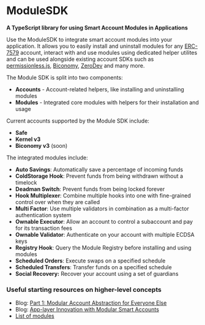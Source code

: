
# ModuleSDK

**A TypeScript library for using Smart Account Modules in Applications**

Use the ModuleSDK to integrate smart account modules into your application. It allows you to easily install and uninstall modules for any [ERC-7579](https://erc7579.com/) account, interact with and use modules using dedicated helper utilites and can be used alongside existing account SDKs such as [permissionless.js](https://www.npmjs.com/package/permissionless), [Biconomy](https://www.npmjs.com/package/@biconomy/account), [ZeroDev](https://docs.zerodev.app) and many more.

The Module SDK is split into two components:

- **Accounts** - Account-related helpers, like installing and uninstalling modules
- **Modules** - Integrated core modules with helpers for their installation and usage

<div className="my-8">
  <ModuleSDKBanner width={1000} height={400} />
</div>

Current accounts supported by the Module SDK include:

- **Safe**
- **Kernel v3**
- **Biconomy v3** (soon)

The integrated modules include:

- **Auto Savings**: Automatically save a percentage of incoming funds
- **ColdStorage Hook**: Prevent funds from being withdrawn without a timelock
- **Deadman Switch**: Prevent funds from being locked forever
- **Hook Multiplexer**: Combine multiple hooks into one with fine-grained control over when they are called
- **Multi Factor**: Use multiple validators in combination as a multi-factor authentication system
- **Ownable Executor**: Allow an account to control a subaccount and pay for its transaction fees
- **Ownable Validator**: Authenticate on your account with multiple ECDSA keys
- **Registry Hook**: Query the Module Registry before installing and using modules
- **Scheduled Orders**: Execute swaps on a specified schedule
- **Scheduled Transfers**: Transfer funds on a specified schedule
- **Social Recovery:** Recover your account using a set of guardians

### Useful starting resources on higher-level concepts

- Blog: [Part 1: Modular Account Abstraction for Everyone Else](https://blog.rhinestone.wtf/part-1-modular-account-abstraction-for-everyone-else-84567422bc46)
- Blog: [App-layer Innovation with Modular Smart Accounts](https://blog.rhinestone.wtf/app-layer-innovation-with-modular-smart-accounts-8a9d7030c908)
- [List of modules](https://erc7579.com/modules)
